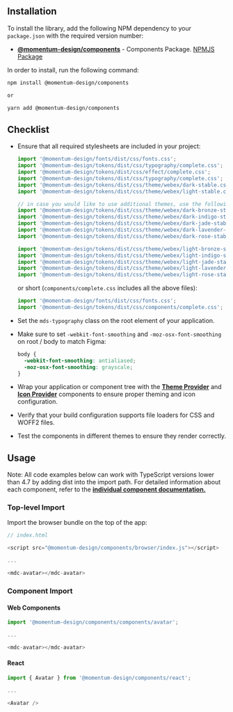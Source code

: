 ## Installation

To install the library, add the following NPM dependency to your `package.json`
with the required version number:

- [**@momentum-design/components**](https://github.com/momentum-design/momentum-design/tree/main/packages/components) -
  Components Package.
  [NPMJS Package](https://www.npmjs.com/package/@momentum-design/components)

In order to install, run the following command:

```bash
npm install @momentum-design/components

or

yarn add @momentum-design/components
```

## Checklist

- Ensure that all required stylesheets are included in your project:

  ```javascript
  import '@momentum-design/fonts/dist/css/fonts.css';
  import '@momentum-design/tokens/dist/css/typography/complete.css';
  import '@momentum-design/tokens/dist/css/effect/complete.css';
  import '@momentum-design/tokens/dist/css/typography/complete.css';
  import '@momentum-design/tokens/dist/css/theme/webex/dark-stable.css';
  import '@momentum-design/tokens/dist/css/theme/webex/light-stable.css';

  // in case you would like to use additional themes, use the following:
  import '@momentum-design/tokens/dist/css/theme/webex/dark-bronze-stable.css';
  import '@momentum-design/tokens/dist/css/theme/webex/dark-indigo-stable.css';
  import '@momentum-design/tokens/dist/css/theme/webex/dark-jade-stable.css';
  import '@momentum-design/tokens/dist/css/theme/webex/dark-lavender-stable.css';
  import '@momentum-design/tokens/dist/css/theme/webex/dark-rose-stable.css';

  import '@momentum-design/tokens/dist/css/theme/webex/light-bronze-stable.css';
  import '@momentum-design/tokens/dist/css/theme/webex/light-indigo-stable.css';
  import '@momentum-design/tokens/dist/css/theme/webex/light-jade-stable.css';
  import '@momentum-design/tokens/dist/css/theme/webex/light-lavender-stable.css';
  import '@momentum-design/tokens/dist/css/theme/webex/light-rose-stable.css';
  ```

  or short (`components/complete.css` includes all the above files):

  ```javascript
  import '@momentum-design/fonts/dist/css/fonts.css';
  import '@momentum-design/tokens/dist/css/components/complete.css';
  ```

- Set the `mds-typography` class on the root element of your application.
- Make sure to set `-webkit-font-smoothing` and `-moz-osx-font-smoothing` on
  root / body to match Figma:

  ```css
  body {
    -webkit-font-smoothing: antialiased;
    -moz-osx-font-smoothing: grayscale;
  }
  ```

- Wrap your application or component tree with the
  [**Theme Provider**](https://momentum-design.github.io/momentum-design/storybook-static/index.html?path=/docs/components-themeprovider--docs)
  and
  [**Icon Provider**](https://momentum-design.github.io/momentum-design/storybook-static/index.html?path=/docs/components-iconprovider--docs)
  components to ensure proper theming and icon configuration.
- Verify that your build configuration supports file loaders for CSS and WOFF2
  files.
- Test the components in different themes to ensure they render correctly.

## Usage

Note: All code examples below can work with TypeScript versions lower than 4.7
by adding dist into the import path. For detailed information about each
component, refer to the
[**individual component documentation.**](https://momentum-design.github.io/en/components/)

### Top-level Import

Import the browser bundle on the top of the app:

```javascript
// index.html

<script src="@momentum-design/components/browser/index.js"></script>

...

<mdc-avatar></mdc-avatar>
```

### Component Import

#### Web Components

```javascript
import '@momentum-design/components/components/avatar';

...

<mdc-avatar></mdc-avatar>
```

#### React

```javascript
import { Avatar } from '@momentum-design/components/react';

...

<Avatar />
```
